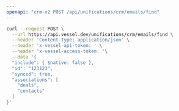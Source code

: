 ```yaml
---
openapi: "crm-v2 POST /api/unifications/crm/emails/find"
---
```


<RequestExample>

```bash Request
curl --request POST \
  --url https://api.vessel.dev/unifications/crm/emails/find \
  --header 'Content-Type: application/json' \
  --header 'x-vessel-api-token: ' \
  --header 'x-vessel-access-token: '\
  --data '{
  "include": { $native: false },
  "id": "123123",
  "synced": true,
  "associations": [
    "deals",
    "contacts"
  ]
}'
```

</RequestExample>
